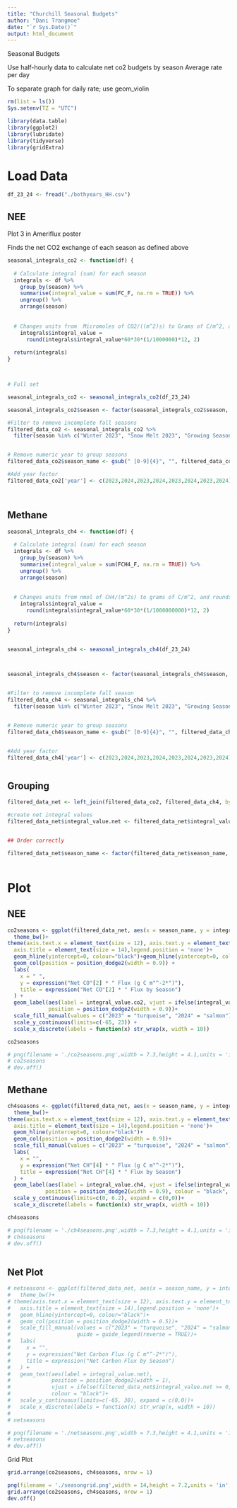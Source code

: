 ```yaml
---
title: "Churchill Seasonal Budgets"
author: "Dani Trangmoe"
date: "`r Sys.Date()`"
output: html_document
---
```


Seasonal Budgets

Use half-hourly data to calculate net co2 budgets by season Average rate per day

To separate graph for daily rate; use geom_violin


```r
rm(list = ls())
Sys.setenv(TZ = "UTC")

library(data.table)
library(ggplot2)
library(lubridate)
library(tidyverse)
library(gridExtra)
```



# Load Data
```r

df_23_24 <- fread("./bothyears_HH.csv")

```


## NEE

Plot 3 in Ameriflux poster

Finds the net CO2 exchange of each season as defined above

```r

seasonal_integrals_co2 <- function(df) {
  
  # Calculate integral (sum) for each season
  integrals <- df %>%
    group_by(season) %>%
    summarise(integral_value = sum(FC_F, na.rm = TRUE)) %>%
    ungroup() %>%
    arrange(season)
  
  
  # Changes units from  Micromoles of CO2/((m^2)s) to Grams of C/m^2, and rounds
    integrals$integral_value = 
      round(integrals$integral_value*60*30*(1/1000000)*12, 2)
  
  return(integrals)
}



# Full set

seasonal_integrals_co2 <- seasonal_integrals_co2(df_23_24)

seasonal_integrals_co2$season <- factor(seasonal_integrals_co2$season, levels = c("Fall Senescence 2022", "Winter 2023", "Snow Melt 2023", "Growing Season 2023", "Fall Senescence 2023", "Winter 2024", "Snow Melt 2024", "Growing Season 2024", "Fall Senescence 2024"), ordered = TRUE)

#Filter to remove incomplete fall seasons
filtered_data_co2 <- seasonal_integrals_co2 %>%
  filter(season %in% c("Winter 2023", "Snow Melt 2023", "Growing Season 2023", "Fall Senescence 2023", "Winter 2024", "Snow Melt 2024", "Growing Season 2024", "Fall Senescence 2024"))


# Remove numeric year to group seasons
filtered_data_co2$season_name <- gsub(" [0-9]{4}", "", filtered_data_co2$season)

#Add year factor
filtered_data_co2['year'] <- c(2023,2024,2023,2024,2023,2024,2023,2024)




```


## Methane


```r

seasonal_integrals_ch4 <- function(df) {
  
  # Calculate integral (sum) for each season
  integrals <- df %>%
    group_by(season) %>%
    summarise(integral_value = sum(FCH4_F, na.rm = TRUE)) %>%
    ungroup() %>%
    arrange(season)
  
    
  # Changes units from nmol of CH4/(m^2s) to grams of C/m^2, and rounds
    integrals$integral_value = 
      round(integrals$integral_value*60*30*(1/1000000000)*12, 2)
  
  return(integrals)
}


seasonal_integrals_ch4 <- seasonal_integrals_ch4(df_23_24)



seasonal_integrals_ch4$season <- factor(seasonal_integrals_ch4$season, levels = c("Fall Senescence 2022", "Winter 2023", "Snow Melt 2023", "Growing Season 2023", "Fall Senescence 2023", "Winter 2024", "Snow Melt 2024", "Growing Season 2024", "Fall Senescence 2024"), ordered = TRUE)


#Filter to remove incomplete fall season
filtered_data_ch4 <- seasonal_integrals_ch4 %>%
  filter(season %in% c("Winter 2023", "Snow Melt 2023", "Growing Season 2023", "Fall Senescence 2023", "Winter 2024", "Snow Melt 2024", "Growing Season 2024", "Fall Senescence 2024"))


# Remove numeric year to group seasons
filtered_data_ch4$season_name <- gsub(" [0-9]{4}", "", filtered_data_ch4$season)


#Add year factor
filtered_data_ch4['year'] <- c(2023,2024,2023,2024,2023,2024,2023,2024)



```

## Grouping

```r

filtered_data_net <- left_join(filtered_data_co2, filtered_data_ch4, by = c('season','year', 'season_name'), suffix = c('.co2','.ch4'))

#create net integral values
filtered_data_net$integral_value.net <- filtered_data_net$integral_value.co2 + filtered_data_net$integral_value.ch4


## Order correctly

filtered_data_net$season_name <- factor(filtered_data_net$season_name, levels = c("Winter", "Snow Melt", "Growing Season", "Fall Senescence"), ordered = TRUE)



```




# Plot

## NEE

```r
         
co2seasons <- ggplot(filtered_data_net, aes(x = season_name, y = integral_value.co2, fill = factor(year, levels = c("2023", "2024")))) +
  theme_bw()+
theme(axis.text.x = element_text(size = 12), axis.text.y = element_text(size = 12), 
  axis.title = element_text(size = 14),legend.position = 'none')+
  geom_hline(yintercept=0, colour="black")+geom_hline(yintercept=0, colour="black")+
  geom_col(position = position_dodge2(width = 0.9)) +
  labs(
    x = " ",
    y = expression("Net CO"[2] * " Flux (g C m"^-2*")"),
    title = expression("Net CO"[2] * " Flux by Season")
  ) +
  geom_label(aes(label = integral_value.co2, vjust = ifelse(integral_value.co2 >= 0, -1, 1.5)), colour = "black", fill ="white",
             position = position_dodge2(width = 0.9))+
  scale_fill_manual(values = c("2023" = "turquoise", "2024" = "salmon"))+
  scale_y_continuous(limits=c(-65, 23)) +
  scale_x_discrete(labels = function(x) str_wrap(x, width = 10))

co2seasons

# png(filename = './co2seasons.png',width = 7.3,height = 4.1,units = 'in',res = 2000)
# co2seasons
# dev.off()
```


## Methane

```r

ch4seasons <- ggplot(filtered_data_net, aes(x = season_name, y = integral_value.ch4,  fill = factor(year, levels = c("2023", "2024")))) +
  theme_bw()+
theme(axis.text.x = element_text(size = 12), axis.text.y = element_text(size = 12), 
  axis.title = element_text(size = 14),legend.position = 'none')+
  geom_hline(yintercept=0, colour="black")+
  geom_col(position = position_dodge2(width = 0.9))+
  scale_fill_manual(values = c("2023" = "turquoise", "2024" = "salmon"))+
  labs(
    x = "",
    y = expression("Net CH"[4] * " Flux (g C m"^-2*")"),
    title = expression("Net CH"[4] * " Flux by Season")
  ) +
  geom_label(aes(label = integral_value.ch4, vjust = ifelse(integral_value.ch4 >= 0, -0.7, 1.3)), ,
            position = position_dodge2(width = 0.9), colour = "black", fill ="white")+
  scale_y_continuous(limits=c(0, 6.2), expand = c(0,0))+
  scale_x_discrete(labels = function(x) str_wrap(x, width = 10))

ch4seasons

# png(filename = './ch4seasons.png',width = 7.3,height = 4.1,units = 'in',res = 2000)
# ch4seasons
# dev.off()
 
```


## Net Plot

```r



# netseasons <- ggplot(filtered_data_net, aes(x = season_name, y = integral_value.net,  fill = factor(year, levels = c("2023", "2024")))) +
#   theme_bw()+
# theme(axis.text.x = element_text(size = 12), axis.text.y = element_text(size = 12), 
#   axis.title = element_text(size = 14),legend.position = 'none')+
#   geom_hline(yintercept=0, colour="black")+
#   geom_col(position = position_dodge2(width = 0.5))+
#   scale_fill_manual(values = c("2023" = "turquoise", "2024" = "salmon"), 
#                     guide = guide_legend(reverse = TRUE))+
#   labs(
#     x = "",
#     y = expression("Net Carbon Flux (g C m"^-2*")"),
#     title = expression("Net Carbon Flux by Season")
#   ) +
#   geom_text(aes(label = integral_value.net),
#             position = position_dodge2(width = 1),
#             vjust = ifelse(filtered_data_net$integral_value.net >= 0, -1, 1.3),
#             colour = "black")+
#   scale_y_continuous(limits=c(-65, 30), expand = c(0,0))+
#   scale_x_discrete(labels = function(x) str_wrap(x, width = 10))
# 
# netseasons

# png(filename = './netseasons.png',width = 7.3,height = 4.1,units = 'in',res = 2000)
# netseasons
# dev.off()

```


Grid Plot

```r

grid.arrange(co2seasons, ch4seasons, nrow = 1)

png(filename = './seasongrid.png',width = 14,height = 7.2,units = 'in',res = 2000)
grid.arrange(co2seasons, ch4seasons, nrow = 1)
dev.off()


```